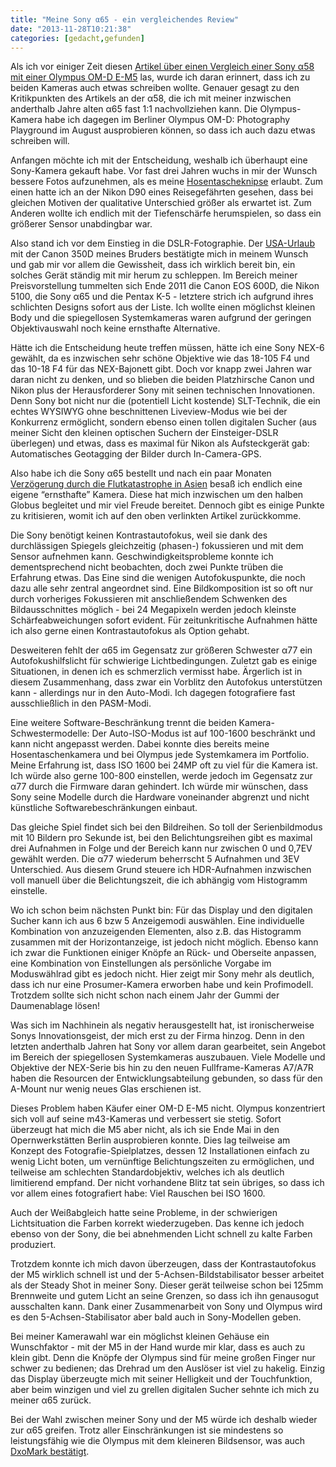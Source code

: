 ```yaml
---
title: "Meine Sony α65 - ein vergleichendes Review"
date: "2013-11-28T10:21:38"
categories: [gedacht,gefunden]
---
```


Als ich vor einiger Zeit diesen [Artikel über einen Vergleich einer Sony α58 mit einer Olympus OM-D E-M5](http://www.13thfloorphotography.blogspot.de/2013/08/an-unfair-comparison-review-of-a58-and.html) las, wurde ich daran erinnert, dass ich zu beiden Kameras auch etwas schreiben wollte. Genauer gesagt zu den Kritikpunkten des Artikels an der α58, die ich mit meiner inzwischen anderthalb Jahre alten α65 fast 1:1 nachvollziehen kann. Die Olympus-Kamera habe ich dagegen im Berliner Olympus OM-D: Photography Playground im August ausprobieren können, so dass ich auch dazu etwas schreiben will.

Anfangen möchte ich mit der Entscheidung, weshalb ich überhaupt eine Sony-Kamera gekauft habe. Vor fast drei Jahren wuchs in mir der Wunsch bessere Fotos aufzunehmen, als es meine [Hosentascheknipse](/blog/2009/07/19/so-viel-zoom-muss-sein/) erlaubt. Zum einen hatte ich an der Nikon D90 eines Reisegefährten gesehen, dass bei gleichen Motiven der qualitative Unterschied größer als erwartet ist. Zum Anderen wollte ich endlich mit der Tiefenschärfe herumspielen, so dass ein größerer Sensor unabdingbar war.

Also stand ich vor dem Einstieg in die DSLR-Fotographie. Der [USA-Urlaub](/blog/2011/10/03/die-ostkuste-der-usa/) mit der Canon 350D meines Bruders bestätigte mich in meinem Wunsch und gab mir vor allem die Gewissheit, dass ich wirklich bereit bin, ein solches Gerät ständig mit mir herum zu schleppen. Im Bereich meiner Preisvorstellung tummelten sich Ende 2011 die Canon EOS 600D, die Nikon 5100, die Sony α65 und die Pentax K-5 - letztere strich ich aufgrund ihres schlichten Designs sofort aus der Liste. Ich wollte einen möglichst kleinen Body und die spiegellosen Systemkameras waren aufgrund der geringen Objektivauswahl noch keine ernsthafte Alternative.

Hätte ich die Entscheidung heute treffen müssen, hätte ich eine Sony NEX-6 gewählt, da es inzwischen sehr schöne Objektive wie das 18-105 F4 und das 10-18 F4 für das NEX-Bajonett gibt. Doch vor knapp zwei Jahren war daran nicht zu denken, und so blieben die beiden Platzhirsche Canon und Nikon plus der Herausforderer Sony mit seinen technischen Innovationen. Denn Sony bot nicht nur die (potentiell Licht kostende) SLT-Technik, die ein echtes WYSIWYG ohne beschnittenen Liveview-Modus wie bei der Konkurrenz ermöglicht, sondern ebenso einen tollen digitalen Sucher (aus meiner Sicht den kleinen optischen Suchern der Einsteiger-DSLR überlegen) und etwas, dass es maximal für Nikon als Aufsteckgerät gab: Automatisches Geotagging der Bilder durch In-Camera-GPS.

Also habe ich die Sony α65 bestellt und nach ein paar Monaten [Verzögerung durch die Flutkatastrophe in Asien](http://futurezone.at/b2b/flut-verzoegert-produktstart-von-sonys-nex-7/24.572.213) besaß ich endlich eine eigene "ernsthafte" Kamera. Diese hat mich inzwischen um den halben Globus begleitet und mir viel Freude bereitet. Dennoch gibt es einige Punkte zu kritisieren, womit ich auf den oben verlinkten Artikel zurückkomme.

Die Sony benötigt keinen Kontrastautofokus, weil sie dank des durchlässigen Spiegels gleichzeitig (phasen-) fokussieren und mit dem Sensor aufnehmen kann. Geschwindigkeitsprobleme konnte ich dementsprechend nicht beobachten, doch zwei Punkte trüben die Erfahrung etwas. Das Eine sind die wenigen Autofokuspunkte, die noch dazu alle sehr zentral angeordnet sind. Eine Bildkomposition ist so oft nur durch vorheriges Fokussieren mit anschließendem Schwenken des Bildausschnittes möglich - bei 24 Megapixeln werden jedoch kleinste Schärfeabweichungen sofort evident. Für zeitunkritische Aufnahmen hätte ich also gerne einen Kontrastautofokus als Option gehabt.

Desweiteren fehlt der α65 im Gegensatz zur größeren Schwester α77 ein Autofokushilfslicht für schwierige Lichtbedingungen. Zuletzt gab es einige Situationen, in denen ich es schmerzlich vermisst habe. Ärgerlich ist in diesem Zusammenhang, dass zwar ein Vorblitz den Autofokus unterstützen kann - allerdings nur in den Auto-Modi. Ich dagegen fotografiere fast ausschließlich in den PASM-Modi.

Eine weitere Software-Beschränkung trennt die beiden Kamera-Schwestermodelle: Der Auto-ISO-Modus ist auf 100-1600 beschränkt und kann nicht angepasst werden. Dabei konnte dies bereits meine Hosentaschenkamera und bei Olympus jede Systemkamera im Portfolio. Meine Erfahrung ist, dass ISO 1600 bei 24MP oft zu viel für die Kamera ist. Ich würde also gerne 100-800 einstellen, werde jedoch im Gegensatz zur α77 durch die Firmware daran gehindert. Ich würde mir wünschen, dass Sony seine Modelle durch die Hardware voneinander abgrenzt und nicht künstliche Softwarebeschränkungen einbaut.

Das gleiche Spiel findet sich bei den Bildreihen. So toll der Serienbildmodus mit 10 Bildern pro Sekunde ist, bei den Belichtungsreihen gibt es maximal drei Aufnahmen in Folge und der Bereich kann nur zwischen 0 und 0,7EV gewählt werden. Die α77 wiederum beherrscht 5 Aufnahmen und 3EV Unterschied. Aus diesem Grund steuere ich HDR-Aufnahmen inzwischen voll manuell über die Belichtungszeit, die ich abhängig vom Histogramm einstelle.

Wo ich schon beim nächsten Punkt bin: Für das Display und den digitalen Sucher kann ich aus 6 bzw 5 Anzeigemodi auswählen. Eine individuelle Kombination von anzuzeigenden Elementen, also z.B. das Histogramm zusammen mit der Horizontanzeige, ist jedoch nicht möglich. Ebenso kann ich zwar die Funktionen einiger Knöpfe an Rück- und Oberseite anpassen, eine Kombination von Einstellungen als persönliche Vorgabe im Moduswählrad gibt es jedoch nicht. Hier zeigt mir Sony mehr als deutlich, dass ich nur eine Prosumer-Kamera erworben habe und kein Profimodell. Trotzdem sollte sich nicht schon nach einem Jahr der Gummi der Daumenablage lösen!

Was sich im Nachhinein als negativ herausgestellt hat, ist ironischerweise Sonys Innovationsgeist, der mich erst zu der Firma hinzog. Denn in den letzten anderthalb Jahren hat Sony vor allem daran gearbeitet, sein Angebot im Bereich der spiegellosen Systemkameras auszubauen. Viele Modelle und Objektive der NEX-Serie bis hin zu den neuen Fullframe-Kameras A7/A7R haben die Resourcen der Entwicklungsabteilung gebunden, so dass für den A-Mount nur wenig neues Glas erschienen ist.

Dieses Problem haben Käufer einer OM-D E-M5 nicht. Olympus konzentriert sich voll auf seine m43-Kameras und verbessert sie stetig. Sofort überzeugt hat mich die M5 aber nicht, als ich sie Ende Mai in den Opernwerkstätten Berlin ausprobieren konnte. Dies lag teilweise am Konzept des Fotografie-Spielplatzes, dessen 12 Installationen einfach zu wenig Licht boten, um vernünftige Belichtungszeiten zu ermöglichen, und teilweise am schlechten Standardobjektiv, welches ich als deutlich limitierend empfand. Der nicht vorhandene Blitz tat sein übriges, so dass ich vor allem eines fotografiert habe: Viel Rauschen bei ISO 1600.

Auch der Weißabgleich hatte seine Probleme, in der schwierigen Lichtsituation die Farben korrekt wiederzugeben. Das kenne ich jedoch ebenso von der Sony, die bei abnehmenden Licht schnell zu kalte Farben produziert.

Trotzdem konnte ich mich davon überzeugen, dass der Kontrastautofokus der M5 wirklich schnell ist und der 5-Achsen-Bildstabilisator besser arbeitet als der Steady Shot in meiner Sony. Dieser gerät teilweise schon bei 125mm Brennweite und gutem Licht an seine Grenzen, so dass ich ihn genausogut ausschalten kann. Dank einer Zusammenarbeit von Sony und Olympus wird es den 5-Achsen-Stabilisator aber bald auch in Sony-Modellen geben.

Bei meiner Kamerawahl war ein möglichst kleinen Gehäuse ein Wunschfaktor - mit der M5 in der Hand wurde mir klar, dass es auch zu klein gibt. Denn die Knöpfe der Olympus sind für meine großen Finger nur schwer zu bedienen; das Drehrad um den Auslöser ist viel zu hakelig. Einzig das Display überzeugte mich mit seiner Helligkeit und der Touchfunktion, aber beim winzigen und viel zu grellen digitalen Sucher sehnte ich mich zu meiner α65 zurück.

Bei der Wahl zwischen meiner Sony und der M5 würde ich deshalb wieder zur α65 greifen. Trotz aller Einschränkungen ist sie mindestens so leistungsfähig wie die Olympus mit dem kleineren Bildsensor, was auch [DxoMark bestätigt](http://www.dxomark.com/Cameras/Compare-Camera-Sensors/Compare-cameras-side-by-side/(appareil1)/793%7C0/(brand)/Olympus/(appareil2)/735%7C0/(brand2)/Sony).
